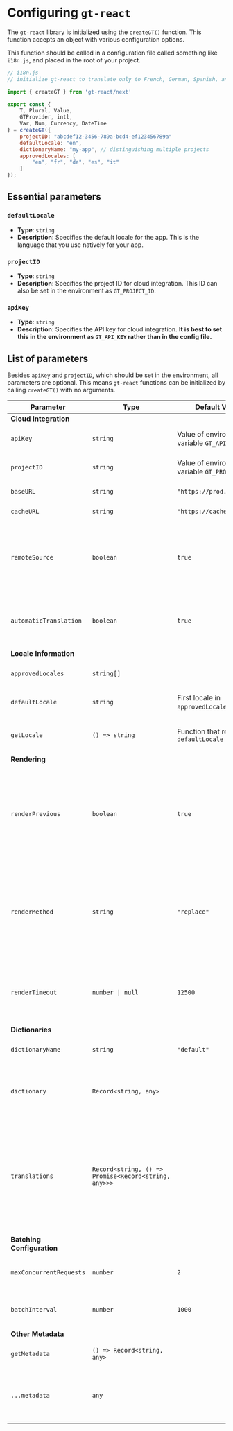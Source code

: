 
# Configuring `gt-react`

The `gt-react` library is initialized using the `createGT()` function. This function accepts an object with various configuration options.

This function should be called in a configuration file called something like `i18n.js`, and placed in the root of your project.

```javascript copy
// i18n.js
// initialize gt-react to translate only to French, German, Spanish, and Italian

import { createGT } from 'gt-react/next'

export const {
	T, Plural, Value,
	GTProvider, intl,
	Var, Num, Currency, DateTime
} = createGT({
	projectID: "abcdef12-3456-789a-bcd4-ef123456789a"
	defaultLocale: "en",
	dictionaryName: "my-app", // distinguishing multiple projects
	approvedLocales: [
		"en", "fr", "de", "es", "it"
	]
});
```

## Essential parameters

### `defaultLocale`

- **Type**: `string`
- **Description**: Specifies the default locale for the app. This is the language that you use natively for your app.

### `projectID`

- **Type**: `string`
- **Description**: Specifies the project ID for cloud integration. This ID can also be set in the environment as `GT_PROJECT_ID`.

### `apiKey`

- **Type**: `string`
- **Description**: Specifies the API key for cloud integration. **It is best to set this in the environment as `GT_API_KEY` rather than in the config file.**

## List of parameters

<Callout>Besides `apiKey` and `projectID`, which should be set in the environment, all parameters are optional. This means `gt-react` functions can be initialized by calling `createGT()` with no arguments.</Callout>

| Parameter                | Type                                      | Default Value                              | Description                                                                                   |
|--------------------------|-------------------------------------------|--------------------------------------------|-----------------------------------------------------------------------------------------------|
| **Cloud Integration**    |                                           |                                            |                                                                                               |
| `apiKey`                 | `string`                                  | Value of environment variable `GT_API_KEY` | API key for cloud integration.                                                                |
| `projectID`              | `string`                                  | Value of environment variable `GT_PROJECT_ID` | Project ID for cloud integration.                                                             |
| `baseURL`                | `string`                                  | `"https://prod.gtx.dev"`                   | Base URL for API requests.                                                                    |
| `cacheURL`               | `string`                                  | `"https://cache.gtx.dev"`                  | URL for the global cache.                                                                              |
| `remoteSource`           | `boolean`                                 | `true`                                     | Determines whether the library fetches a dictionary from a remote cache.                      |
| `automaticTranslation`   | `boolean`                                 | `true`                                     | Determines whether the library translates using cloud services.                               |
| **Locale Information**   |                                           |                                            |                                                                                               |
| `approvedLocales`        | `string[]`                                |                        | List of approved locales.                                                                     |
| `defaultLocale`          | `string`                                  | First locale in `approvedLocales` or `'en'` | Default locale for the translation.                                                           |
| `getLocale`              | `() => string`                            | Function that returns `defaultLocale`      | Function to get the current locale.                                                           |
| **Rendering**            |                                           |                                            |                                                                                               |
| `renderPrevious`         | `boolean`                                 | `true`                                     | Experimental. If true, uses a previous translation on file remotely as a placeholder while the new translation loads. |
| `renderMethod`           | `string`                                  | `"replace"`                                | Determines how translations are rendered for the first time. Options are "replace", "skeleton", "hang", "subtle". |
| `renderTimeout`          | `number \| null`                          | `12500`                                    | Timeout (in milliseconds) before rendering a new translation is called off.                   |
| **Dictionaries**         |                                           |                                            |                                                                                               |
| `dictionaryName`         | `string`                                  | `"default"`                                | Name of the dictionary to use.                                                                |
| `dictionary`             | `Record<string, any>`                     |                                | Dictionary object containing default language content.                                        |
| `translations`           | `Record<string, () => Promise<Record<string, any>>>` |                              | An object containing strings that correspond to locales and functions that define translation dictionaries associated with those locales. |
| **Batching Configuration**|                                          |                                            |                                                                                               |
| `maxConcurrentRequests`  | `number`                                  | `2`                                        | Maximum number of concurrent requests.                                                        |
| `batchInterval`          | `number`                                  | `1000`                                     | Interval for batching requests in milliseconds.                                               |
| **Other Metadata**       |                                           |                                            |                                                                                               |
| `getMetadata`            | `() => Record<string, any>`               | | Function to get additional metadata.                                                          |
| `...metadata`  | `any`                                     |                                            | Any additional metadata. Used for experimental variables.                                     |